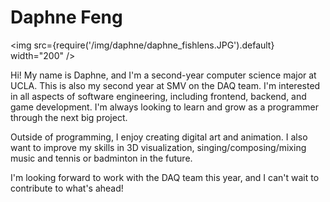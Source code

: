 # Daphne Feng

<img src={require('/img/daphne/daphne_fishlens.JPG').default} width="200" />

Hi! My name is Daphne, and I'm a second-year computer science major at UCLA. This is also my second year at SMV on the DAQ team.
I'm interested in all aspects of software engineering, including frontend, backend, and game development. 
I'm always looking to learn and grow as a programmer through the next big project.  

Outside of programming, I enjoy creating digital art and animation. 
I also want to improve my skills in 3D visualization, singing/composing/mixing music and tennis or badminton in the future.  

I'm looking forward to work with the DAQ team this year, and I can't wait to contribute to what's ahead!